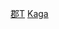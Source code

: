 {{Navbox
|name = 加賀國的郡
|state = {{{state|autocollapse}}}
|titlestyle = background:#efefef;
|title = [[加賀國]]的[[郡]]
|imageleft =
|image =
|bodystyle = background:#f9f9f9;
|groupstyle = background:#efefef;vertical-align:top;padding:0.125em 0.25em;
|liststyle = width:auto;
|oddstyle = background:#fcfcfc;
|evenstyle =
|list1 = [[江沼郡]] &#124; [[能美郡]] &#124; [[河北郡]] &#124; [[石川郡 (石川縣)|石川郡]]
}}<noinclude>
[[Category:加賀國|郡T]]
[[Category:日本令制國行政區劃模板|Kaga ]]
</noinclude>